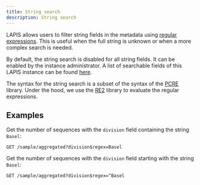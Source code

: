 ```yaml
---
title: String search
description: String search
---
```


LAPIS allows users to filter string fields in the metadata using [regular expressions](https://en.wikipedia.org/wiki/Regular_expression).
This is useful when the full string is unknown or when a more complex search is needed.

By default, the string search is disabled for all string fields. It can be enabled by the instance administrator.
A list of searchable fields of this LAPIS instance can be found [here](../references/filters).

The syntax for the string search is a subset of the syntax of the [PCRE](https://www.pcre.org/) library.
Under the hood, we use the [RE2](https://github.com/google/re2) library to evaluate the regular expressions.

## Examples

Get the number of sequences with the `division` field containing the string `Basel`:

```
GET /sample/aggregated?division$regex=Basel
```

Get the number of sequences with the `division` field starting with the string `Basel`:

```
GET /sample/aggregated?division$regex=^Basel
```
